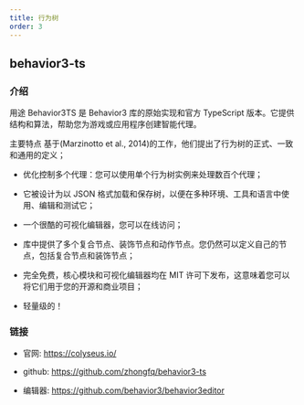 ```yaml
---
title: 行为树
order: 3
---
```


## behavior3-ts

### 介绍

用途
Behavior3TS 是 Behavior3 库的原始实现和官方 TypeScript 版本。它提供结构和算法，帮助您为游戏或应用程序创建智能代理。

主要特点
基于(Marzinotto et al., 2014)的工作，他们提出了行为树的正式、一致和通用的定义；

-   优化控制多个代理：您可以使用单个行为树实例来处理数百个代理；

-   它被设计为以 JSON 格式加载和保存树，以便在多种环境、工具和语言中使用、编辑和测试它；

-   一个很酷的可视化编辑器，您可以在线访问；

-   库中提供了多个复合节点、装饰节点和动作节点。您仍然可以定义自己的节点，包括复合节点和装饰节点；

-   完全免费，核心模块和可视化编辑器均在 MIT 许可下发布，这意味着您可以将它们用于您的开源和商业项目；

-   轻量级的！

### 链接

-   官网: https://colyseus.io/

-   github: https://github.com/zhongfq/behavior3-ts

-   编辑器: https://github.com/behavior3/behavior3editor
